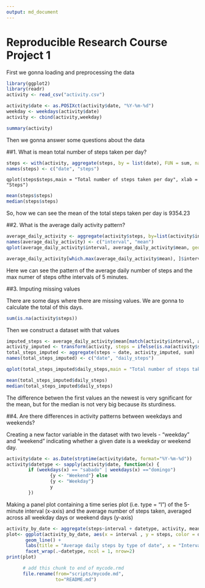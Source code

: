 ---
output: md_document
---
Reproducible Research Course Project 1
========================================
First we gonna loading and preprocessing the data

```{r}
library(ggplot2)
library(readr)
activity <- read_csv("activity.csv")

activity$date <- as.POSIXct(activity$date, "%Y-%m-%d")
weekday <- weekdays(activity$date)
activity <- cbind(activity,weekday)

summary(activity)
```
Then we gonna answer some questions about the data 

##1. What is mean total number of steps taken per day?

```{r}
steps <- with(activity, aggregate(steps, by = list(date), FUN = sum, na.rm = TRUE))
names(steps) <- c("date", "steps")
```
```{rhistogram1, echo=TRUE, fig.width=10}
qplot(steps$steps,main = "Total number of steps taken per day", xlab = "Steps")
```
```{r}
mean(steps$steps)
median(steps$steps)
```


So, how we can see the mean of the total steps taken per day is 9354.23 

##2. What is the average daily activity pattern?
```{r}
average_daily_activity <- aggregate(activity$steps, by=list(activity$interval), FUN=mean, na.rm=TRUE)
names(average_daily_activity) <- c("interval", "mean")
qplot(average_daily_activity$interval, average_daily_activity$mean, geom = "line",ylab="Average number of steps", xlab="intervals")

average_daily_activity[which.max(average_daily_activity$mean), ]$interval
```


Here we can see the pattern of the average daily number of steps and the max numer of steps ofthe intervals of  5 minutes.  


##3. Imputing missing values

There are some days where there are missing values. We are gonna to calculate the total of this days.
```{r}
sum(is.na(activity$steps))
```
Then we construct a dataset with that values

```{r timeplot1, echo=TRUE, fig.width=10, warning=FALSE}
imputed_steps <- average_daily_activity$mean[match(activity$interval, average_daily_activity$interval)]
activity_imputed <- transform(activity, steps = ifelse(is.na(activity$steps), yes = imputed_steps, no = activity$steps))
total_steps_imputed <- aggregate(steps ~ date, activity_imputed, sum)
names(total_steps_imputed) <- c("date", "daily_steps")

qplot(total_steps_imputed$daily_steps,main = "Total number of steps taken each day", xlab = "Steps")

mean(total_steps_imputed$daily_steps)
median(total_steps_imputed$daily_steps)


```

The difference betwen the first values an the newest is very sgnificant for the mean, but for the median is not very big because its sturdiness. 

##4. Are there differences in activity patterns between weekdays and weekends?

Creating a new factor variable in the dataset with two levels - "weekday" and "weekend" indicating whether a given date is a weekday or weekend day.

```{r}
activity$date <- as.Date(strptime(activity$date, format="%Y-%m-%d"))
activity$datetype <- sapply(activity$date, function(x) {
        if (weekdays(x) == "sabado" | weekdays(x) =="domingo") 
                {y <- "Weekend"} else 
                {y <- "Weekday"}
                y
        })
```

Making a panel plot containing a time series plot (i.e. type = "l") of the 5-minute interval (x-axis) and the average number of steps taken, averaged across all weekday days or weekend days (y-axis)

```{r timeplot2, echo=TRUE, fig.width=10, warning=FALSE}
activity_by_date <- aggregate(steps~interval + datetype, activity, mean, na.rm = TRUE)
plot<- ggplot(activity_by_date, aes(x = interval , y = steps, color = datetype)) +
       geom_line() +
       labs(title = "Average daily steps by type of date", x = "Interval", y = "Average number of steps") +
       facet_wrap(.~datetype, ncol = 1, nrow=2)
print(plot)
```

```{r, include=FALSE}
      # add this chunk to end of mycode.rmd
      file.rename(from="scripts/mycode.md", 
                  to="README.md")
```
